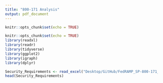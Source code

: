 ```yaml
---
title: "800-171 Analysis"
output: pdf_document
---
```


```r
knitr::opts_chunk$set(echo = TRUE)
```

```r
knitr::opts_chunk$set(echo = TRUE)
library(readxl)
library(readr)
library(tidyverse)
library(ggplot2)
library(igraph)
library(dplyr)
```  
  
```r
Security_Requirements <- read_excel("Desktop/GitHub/FedRAMP_SP-800-171_Analysis/800-171 Appendix D.xlsx")
head(Security_Requirements)
```

